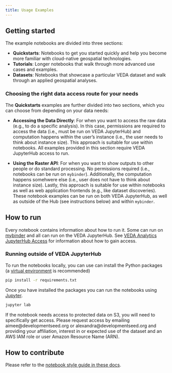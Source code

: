 ```yaml
---
title: Usage Examples
---
```


## Getting started
The example notebooks are divided into three sections: 

- **Quickstarts**: Notebooks to get you started quickly and help you become more familiar with cloud-native geospatial technologies.
- **Tutorials**: Longer notebooks that walk through more advanced use cases and examples.
- **Datasets**: Notebooks that showcase a particular VEDA dataset and walk through an applied geospatial analyses.

### Choosing the right data access route for your needs
The **Quickstarts** examples are further divided into two sections, which you can choose from depending on your data needs:

- **Accessing the Data Directly**: For when you want to access the raw data (e.g., to do a specific analysis). In this case, permissions are required to access the data (i.e., must be run on VEDA JupyterHub) and computation happens within the user's instance (i.e., the user needs to think about instance size). This approach is suitable for use within notebooks. All examples provided in this section require VEDA JupyterHub access to run. 

- **Using the Raster API**: For when you want to show outputs to other people or do standard processing. No permissions required (i.e., notebooks can be run on `mybinder`). Additionally, the computation happens somehwere else (i.e., user does not have to think about instance size). Lastly, this approach is suitable for use within notebooks as well as web application frontends (e.g., like dataset discoveries). These notebook examples can be run on both VEDA JupyterHub, as well as outside of the Hub (see instructions below) and within `mybinder`.


## How to run

Every notebook contains information about how to run it. Some can run on [mybinder](https://mybinder.org/) and all can run on the VEDA JupyterHub. See [VEDA Analytics JupyterHub Access](https://nasa-impact.github.io/veda-docs/veda-jh-access.html) for information about how to gain access.

### Running outside of VEDA JupyterHub

To run the notebooks locally, you can use can install the Python packages (a [virtual environment](https://docs.python.org/3/library/venv.html) is recommended)

```bash
pip install -r requirements.txt
```

Once you have installed the packages you can run the notebooks using [Jupyter](https://jupyter.org/).

```bash
jupyter lab
```

If the notebook needs access to protected data on S3, you will need to specifically get access. Please request access by emailing aimee@developmentseed.org or alexandra@developmentseed.org and providing your affiliation, interest in or expected use of the dataset and an AWS IAM role or user Amazon Resource Name (ARN).

## How to contribute

Please refer to the [notebook style guide in these docs](../contributing/docs-and-notebooks.qmd).